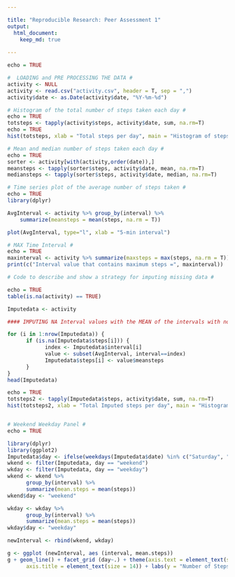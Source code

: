 ```yaml
---

title: "Reproducible Research: Peer Assessment 1"
output: 
  html_document:
    keep_md: true
    
---
```

````r
echo = TRUE

#  LOADING and PRE PROCESSING THE DATA #
activity <- NULL
activity <- read.csv("activity.csv", header = T, sep = ",")
activity$date <- as.Date(activity$date, "%Y-%m-%d")

# Histogram of the total number of steps taken each day #
echo = TRUE
totsteps <- tapply(activity$steps, activity$date, sum, na.rm=T)
echo = TRUE
hist(totsteps, xlab = "Total steps per day", main = "Histogram of steps per day")

# Mean and median number of steps taken each day #
echo = TRUE
sorter <- activity[with(activity,order(date)),]
meansteps <- tapply(sorter$steps, activity$date, mean, na.rm=T)
mediansteps <- tapply(sorter$steps, activity$date, median, na.rm=T)

# Time series plot of the average number of steps taken #
echo = TRUE
library(dplyr)

AvgInterval <- activity %>% group_by(interval) %>%
    summarize(meansteps = mean(steps, na.rm = T))

plot(AvgInterval, type="l", xlab = "5-min interval")

# MAX Time Interval #
echo = TRUE
maxinterval <- activity %>% summarize(maxsteps = max(steps, na.rm = T))
print(c("Interval value that contains maximum steps =", maxinterval))

# Code to describe and show a strategy for imputing missing data #

echo = TRUE
table(is.na(activity) == TRUE)

Imputedata <- activity

#### IMPUTING NA Interval values with the MEAN of the intervals with non NA values. ###

for (i in 1:nrow(Imputedata)) {
      if (is.na(Imputedata$steps[i])) {
            index <- Imputedata$interval[i]
            value <- subset(AvgInterval, interval==index)            
            Imputedata$steps[i] <- value$meansteps
      }
}
head(Imputedata)

echo = TRUE
totsteps2 <- tapply(Imputedata$steps, activity$date, sum, na.rm=T)
hist(totsteps2, xlab = "Total Imputed steps per day", main = "Histogram of Imputed steps per day")


# Weekend Weekday Panel #
echo = TRUE

library(dplyr)
library(ggplot2)
Imputedata$day <- ifelse(weekdays(Imputedata$date) %in% c("Saturday", "Sunday"), "weekend", "weekday")
wkend <- filter(Imputedata, day == "weekend")
wkday <- filter(Imputedata, day == "weekday")
wkend <- wkend %>%
      group_by(interval) %>%
      summarize(mean.steps = mean(steps)) 
wkend$day <- "weekend"

wkday <- wkday %>%
      group_by(interval) %>%
      summarize(mean.steps = mean(steps)) 
wkday$day <- "weekday"

newInterval <- rbind(wkend, wkday)

g <- ggplot (newInterval, aes (interval, mean.steps))
g + geom_line() + facet_grid (day~.) + theme(axis.text = element_text(size = 12), 
      axis.title = element_text(size = 14)) + labs(y = "Number of Steps") + labs(x = "Interval")
````
